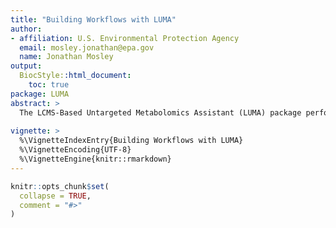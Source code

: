 ```yaml
---
title: "Building Workflows with LUMA"
author: 
- affiliation: U.S. Environmental Protection Agency
  email: mosley.jonathan@epa.gov
  name: Jonathan Mosley
output: 
  BiocStyle::html_document:
    toc: true
package: LUMA
abstract: >
  The LCMS-Based Untargeted Metabolomics Assistant (LUMA) package performs quality control (QC) and feature reduction steps on the output of XCMS and CAMERA to generate usable data matrices for discovery-based studies. The outputs of XCMS and CAMERA contain peak matrices for each feature detected by XCMS and annotated by CAMERA. These can contain spurious features and annotations or real features that do not pass basic QC checks, which can negatively affect downstream statistical analyses. Therefore, curation of these matrices must be performed to ensure quality of the resulting dataset. Often these steps are performed manually and can be very time-consuming. LUMA provides a set of functions that allow the user to construct rapid, automated workflows to perform the necessary QC and feature reduction steps with minimal user input. In addition, data visualization is consolidated to a single graphic per metabolite group (containing all features attributed to a single metabolite) with EIC plots and psSpectra from CAMERA, as well as new correlation matrices and dendrograms to minimize the user's time spent validating the dataset, particularly when summing features into a single value per metabolite (an important QC check!). The package vignette describes the use of functions in various workflow scenarios. The vignette is designed to work with the `msfishdata` dataset.
    
vignette: >
  %\VignetteIndexEntry{Building Workflows with LUMA}
  %\VignetteEncoding{UTF-8}
  %\VignetteEngine{knitr::rmarkdown}
---
```


```r
knitr::opts_chunk$set(
  collapse = TRUE,
  comment = "#>"
)
```
